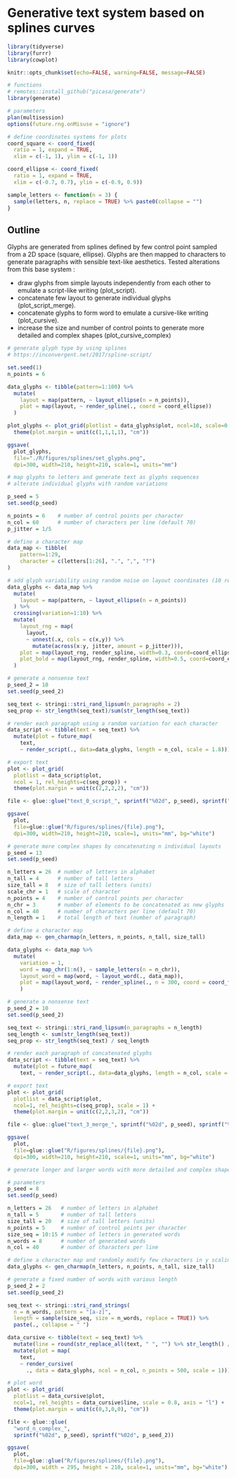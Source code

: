 # Generative text system based on splines curves

```r
library(tidyverse)
library(furrr)
library(cowplot)

knitr::opts_chunk$set(echo=FALSE, warning=FALSE, message=FALSE)

# functions
# remotes::install_github("picasa/generate")
library(generate)

# parameters
plan(multisession)
options(future.rng.onMisuse = "ignore")

# define coordinates systems for plots
coord_square <- coord_fixed(
  ratio = 1, expand = TRUE,
  xlim = c(-1, 1), ylim = c(-1, 1))

coord_ellipse <- coord_fixed(
  ratio = 1, expand = TRUE,
  xlim = c(-0.7, 0.7), ylim = c(-0.9, 0.9))   
```

```r

sample_letters <- function(n = 3) {
  sample(letters, n, replace = TRUE) %>% paste0(collapse = "") 
}

```


## Outline

Glyphs are generated from splines defined by few control point sampled from a 2D space (square, ellipse). Glyphs are then mapped to characters to generate paragraphs with sensible text-like aesthetics. Tested alterations from this base system :

* draw glyphs from simple layouts independently from each other to emulate a script-like writing (plot_script).
* concatenate few layout to generate individual glyphs (plot_script_merge).
* concatenate glyphs to form word to emulate a cursive-like writing (plot_cursive).
* increase the size and number of control points to generate more detailed and complex shapes (plot_cursive_complex)


```r
# generate glyph type by using splines
# https://inconvergent.net/2017/spline-script/

set.seed(1)
n_points = 6

data_glyphs <- tibble(pattern=1:100) %>% 
  mutate(
    layout = map(pattern, ~ layout_ellipse(n = n_points)),
    plot = map(layout, ~ render_spline(., coord = coord_ellipse))
  )

plot_glyphs <- plot_grid(plotlist = data_glyphs$plot, ncol=10, scale=0.8) + 
  theme(plot.margin = unit(c(1,1,1,1), "cm")) 

ggsave(
  plot_glyphs,
  file="./R/figures/splines/set_glyphs.png",
  dpi=300, width=210, height=210, scale=1, units="mm")

```


```r
# map glyphs to letters and generate text as glyphs sequences
# alterate individual glyphs with random variations

p_seed = 5
set.seed(p_seed)

n_points = 6    # number of control points per character
n_col = 60      # number of characters per line (default 70)
p_jitter = 1/5

# define a character map 
data_map <- tibble(
    pattern=1:29,
    character = c(letters[1:26], ".", ",", "?")
)

# add glyph variability using random noise on layout coordinates (10 reps)
data_glyphs <- data_map %>% 
  mutate(
    layout = map(pattern, ~ layout_ellipse(n = n_points))
  ) %>%  
  crossing(variation=1:10) %>% 
  mutate(
    layout_rng = map(
      layout,
      ~ unnest(.x, cols = c(x,y)) %>%
        mutate(across(x:y, jitter, amount = p_jitter))),
    plot = map(layout_rng, render_spline, width=0.3, coord=coord_ellipse),
    plot_bold = map(layout_rng, render_spline, width=0.5, coord=coord_ellipse)
  )

# generate a nonsense text
p_seed_2 = 10
set.seed(p_seed_2)

seq_text <- stringi::stri_rand_lipsum(n_paragraphs = 2)
seq_prop <- str_length(seq_text)/sum(str_length(seq_text))

# render each paragraph using a random variation for each character
data_script <- tibble(text = seq_text) %>% 
  mutate(plot = future_map(
    text,
    ~ render_script(., data=data_glyphs, length = n_col, scale = 1.8)))

# export text
plot <- plot_grid(
  plotlist = data_script$plot,
  ncol = 1, rel_heights=c(seq_prop)) +
  theme(plot.margin = unit(c(2,2,2,2), "cm"))

file <- glue::glue("text_0_script_", sprintf("%02d", p_seed), sprintf("%02d", p_seed_2))

ggsave(
  plot,
  file=glue::glue("R/figures/splines/{file}.png"),
  dpi=300, width=210, height=210, scale=1, units="mm", bg="white") 

```

```r
# generate more complex shapes by concatenating n individual layouts
p_seed = 13
set.seed(p_seed)

n_letters = 26  # number of letters in alphabet
n_tall = 4      # number of tall letters
size_tall = 8   # size of tall letters (units)
scale_chr = 1   # scale of character
n_points = 4    # number of control points per character
n_chr = 3       # number of elements to be concatenated as new glyphs
n_col = 40      # number of characters per line (default 70)
n_length = 1    # total length of text (number of paragraph)

# define a character map 
data_map <- gen_charmap(n_letters, n_points, n_tall, size_tall)

data_glyphs <- data_map %>% 
  mutate(
    variation = 1,
    word = map_chr(1:n(), ~ sample_letters(n = n_chr)),
    layout_word = map(word, ~ layout_word(., data_map)),
    plot = map(layout_word, ~ render_spline(., n = 300, coord = coord_fixed()))
    )

# generate a nonsense text
p_seed_2 = 10
set.seed(p_seed_2)

seq_text <- stringi::stri_rand_lipsum(n_paragraphs = n_length)
seq_length <- sum(str_length(seq_text))
seq_prop <- str_length(seq_text) / seq_length

# render each paragraph of concatenated glyphs
data_script <- tibble(text = seq_text) %>% 
  mutate(plot = future_map(
    text, ~ render_script(., data=data_glyphs, length = n_col, scale = scale_chr)))

# export text
plot <- plot_grid(
  plotlist = data_script$plot,
  ncol=1, rel_heights=c(seq_prop), scale = 1) +
  theme(plot.margin = unit(c(2,2,3,2), "cm"))

file <- glue::glue("text_3_merge_", sprintf("%02d", p_seed), sprintf("%02d", p_seed_2))

ggsave(
  plot,
  file=glue::glue("R/figures/splines/{file}.png"),
  dpi=300, width=210, height=210, scale=1, units="mm", bg="white") 

```

```r
# generate longer and larger words with more detailed and complex shapes

# parameters
p_seed = 8
set.seed(p_seed)

n_letters = 26   # number of letters in alphabet
n_tall = 5       # number of tall letters
size_tall = 20   # size of tall letters (units)
n_points = 5     # number of control points per character
size_seq = 10:15 # number of letters in generated words
n_words = 8      # number of generated words
n_col = 40       # number of characters per line

# define a character map and randomly modify few characters in y scaling
data_glyphs <- gen_charmap(n_letters, n_points, n_tall, size_tall)

# generate a fixed number of words with various length
p_seed_2 = 2
set.seed(p_seed_2)

seq_text <- stringi::stri_rand_strings(
  n = n_words, pattern = "[a-z]",
  length = sample(size_seq, size = n_words, replace = TRUE)) %>% 
  paste(., collapse = " ")

data_cursive <- tibble(text = seq_text) %>% 
  mutate(line = round(str_replace_all(text, " ", "") %>% str_length() / n_col)) %>% 
  mutate(plot = map(
    text,
    ~ render_cursive(
      ., data = data_glyphs, ncol = n_col, n_points = 500, scale = 1)))

# plot word
plot <- plot_grid(
  plotlist = data_cursive$plot,
  ncol=1, rel_heights = data_cursive$line, scale = 0.8, axis = "l") +
  theme(plot.margin = unit(c(0,3,0,0), "cm"))

file <- glue::glue(
  "word_n_complex_",
  sprintf("%02d", p_seed), sprintf("%02d", p_seed_2))

ggsave(
  plot,
  file=glue::glue("R/figures/splines/{file}.png"),
  dpi=300, width = 295, height = 210, scale=1, units="mm", bg="white")

```


